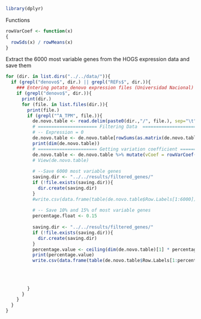 
```r
library(dplyr)
```

Functions
```r
rowVarCoef <- function(x)
{
  rowSds(x) / rowMeans(x)
}
```

Extract the 6000 most variable genes from the HOGS expression data and save them
```r
for (dir. in list.dirs("../../data/")){
  if (grepl("denovo$", dir.) || grepl("REFs$", dir.)){
    ### Entering potato_denovo expression files (Universidad Nacional)
    if (grepl("denovo$", dir.)){
      print(dir.)
      for (file. in list.files(dir.)){
        print(file.)
        if (grepl("^A_TPM", file.)){
          de.novo.table <- read.delim(paste0(dir.,"/", file.), sep="\t", header=TRUE, na.strings="") %>% select("Row.Labels", starts_with("A")) 
          # ====================== Filtering Data  ==================================
          # -- Expression = 0
          de.novo.table <- de.novo.table[rowSums(as.matrix(de.novo.table[2:dim(de.novo.table)[2]])) != 0,]
          print(dim(de.novo.table))
          # ====================== Getting variation coefficient ====================
          de.novo.table <- de.novo.table %>% mutate(vCoef = rowVarCoef(as.matrix(across(c(starts_with("A")))))) %>% arrange(desc(vCoef))
          # View(de.novo.table)
          
          # --Save 6000 most variable genes
          saving.dir <- "../../results/filtered_genes/"
          if (!file.exists(saving.dir)){
            dir.create(saving.dir)
          }
          #write.csv(data.frame(table(de.novo.table$Row.Labels[1:6000])), paste0(saving.dir,"6000.csv"))
          
          # -- Save 10% and 15% of most variable genes
          percentage.float <- 0.15
          
          saving.dir <- "../../results/filtered_genes/"
          if (!file.exists(saving.dir)){
            dir.create(saving.dir)
          }
          percentage.value <- ceiling(dim(de.novo.table)[1] * percentage.float)
          print(percentage.value)
          write.csv(data.frame(table(de.novo.table$Row.Labels[1:percentage.value])), paste0(saving.dir, sprintf("%s_most_variable_genes.csv", percentage.float)))
          
          
          
          
        }
      }
    }
  }
}
```

